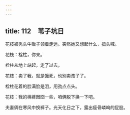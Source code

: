 ```yaml
---
---
---
```

title: 112　苇子坑日
---




花枝被秃头牛贩子领着走远。突然她又想起什么，扭头喊。

花枝：栓柱，你来。

栓柱从地上站起，走了过去。

花枝：卖了我，就是饿死，也别卖孩子了。

栓柱花着的脸满脸是泪，用劲点点头。

花枝：我的棉裤囫囵一些，咱俩脱下换一下吧。

夫妻俩在寒风中换裤子。光天化日之下，露出瘦骨嶙峋的屁股。